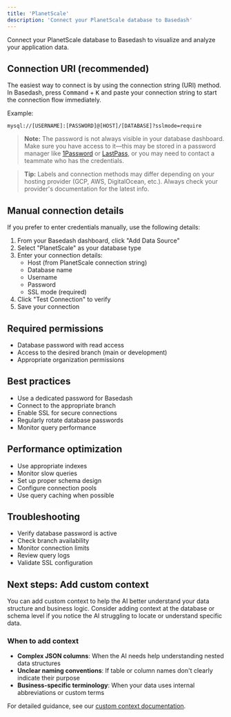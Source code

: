 ```yaml
---
title: 'PlanetScale'
description: 'Connect your PlanetScale database to Basedash'
---
```


Connect your PlanetScale database to Basedash to visualize and analyze your application data.

## Connection URI (recommended)

The easiest way to connect is by using the connection string (URI) method. In Basedash, press <kbd>Command</kbd> + <kbd>K</kbd> and paste your connection string to start the connection flow immediately.

Example:
```
mysql://[USERNAME]:[PASSWORD]@[HOST]/[DATABASE]?sslmode=require
```

> **Note:** The password is not always visible in your database dashboard. Make sure you have access to it—this may be stored in a password manager like [1Password](https://1password.com/) or [LastPass](https://www.lastpass.com/), or you may need to contact a teammate who has the credentials.

> **Tip:** Labels and connection methods may differ depending on your hosting provider (GCP, AWS, DigitalOcean, etc.). Always check your provider's documentation for the latest info.

## Manual connection details

If you prefer to enter credentials manually, use the following details:

1. From your Basedash dashboard, click "Add Data Source"
2. Select "PlanetScale" as your database type
3. Enter your connection details:
   - Host (from PlanetScale connection string)
   - Database name
   - Username
   - Password
   - SSL mode (required)
4. Click "Test Connection" to verify
5. Save your connection

## Required permissions
- Database password with read access
- Access to the desired branch (main or development)
- Appropriate organization permissions

## Best practices
- Use a dedicated password for Basedash
- Connect to the appropriate branch
- Enable SSL for secure connections
- Regularly rotate database passwords
- Monitor query performance

## Performance optimization
- Use appropriate indexes
- Monitor slow queries
- Set up proper schema design
- Configure connection pools
- Use query caching when possible

## Troubleshooting
- Verify database password is active
- Check branch availability
- Monitor connection limits
- Review query logs
- Validate SSL configuration

## Next steps: Add custom context

You can add custom context to help the AI better understand your data structure and business logic. Consider adding context at the database or schema level if you notice the AI struggling to locate or understand specific data.

### When to add context
- **Complex JSON columns**: When the AI needs help understanding nested data structures
- **Unclear naming conventions**: If table or column names don't clearly indicate their purpose
- **Business-specific terminology**: When your data uses internal abbreviations or custom terms

For detailed guidance, see our [custom context documentation](/features/custom-context).
